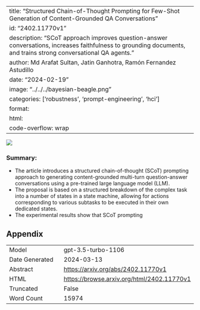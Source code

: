 
---
title: "Structured Chain-of-Thought Prompting for Few-Shot Generation of Content-Grounded QA Conversations"
id: "2402.11770v1"
description: "SCoT approach improves question-answer conversations, increases faithfulness to grounding documents, and trains strong conversational QA agents."
author: Md Arafat Sultan, Jatin Ganhotra, Ramón Fernandez Astudillo
date: "2024-02-19"
image: "../../../bayesian-beagle.png"
categories: ['robustness', 'prompt-engineering', 'hci']
format:
  html:
    code-overflow: wrap
---

![](../../../bayesian-beagle.png)

### Summary:
- The article introduces a structured chain-of-thought (SCoT) prompting approach to generating content-grounded multi-turn question-answer conversations using a pre-trained large language model (LLM).
- The proposal is based on a structured breakdown of the complex task into a number of states in a state machine, allowing for actions corresponding to various subtasks to be executed in their own dedicated states.
- The experimental results show that SCoT prompting

## Appendix

|          |          |
|----------|----------|
| Model     | gpt-3.5-turbo-1106       |
| Date Generated     | 2024-03-13       |
| Abstract | [https://arxiv.org/abs/2402.11770v1](https://arxiv.org/abs/2402.11770v1)        |
| HTML     | [https://browse.arxiv.org/html/2402.11770v1](https://browse.arxiv.org/html/2402.11770v1)       |
| Truncated       | False       |
| Word Count       | 15974       |